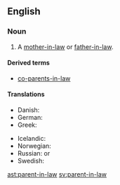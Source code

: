 ==English==

===Noun===
{{en-noun|pl=parents-in-law}}

# A [[mother-in-law]] or [[father-in-law]].

====Derived terms====
* {{uncommon}} [[co-parents-in-law]]

====Translations====
{{trans-top|mother-in-law or father-in-law}}
* Danish: {{t|da|svigerforældre|p}}
* German: {{t-|de|Schwiegerelternteil|n}}
* Greek: {{qualifier|plural}} {{t|el|πεθερικά|n|p|tr=petheriká}}
{{trans-mid}}
* Icelandic: {{t|is|tengdaforeldrar|m|p}}
* Norwegian: {{t|no|svigerforeldre|p}}
* Russian: {{qualifier|no exact term exists, see translations of}} {{l|en|mother-in-law}} or {{l|en|father-in-law}}
* Swedish: {{t|sv|svärförälder|c}}
{{trans-bottom}}

[[ast:parent-in-law]]
[[sv:parent-in-law]]